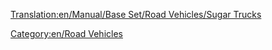 [[Translation:en/Manual/Base Set/Road Vehicles/Sugar Trucks]]

{{en/RoadVehicle|name=MightyMover Sugar Truck
|img=en/MightyMover Sugar.gif
|price=£4,844 ($9,658)
|speed=30 mph (48 km/h)
|annual=£421 ($848)
|designed=1935
|life=15
|capacity=17 tons of sugar
}}
{{en/RoadVehicle|name=Powernaught Sugar Truck
|img=en/Powernaught Sugar.gif
|price=£6,086 ($12,136)
|speed=55 mph (88 km/h)
|annual=£794 ($1,584)
|designed=1974
|life=15
|capacity=19 tons of sugar
}}
{{en/RoadVehicle|name=Wizzowow Sugar Truck
|img=en/Wizzowow Sugar.gif
|price=£6,490 ($12,980) 
|speed=70 mph (112 km/h)
|annual=£1,135 ($2,266)
|designed=2011
|life=15
|capacity=22 tons of sugar
}}

[[Category:en/Road Vehicles]]